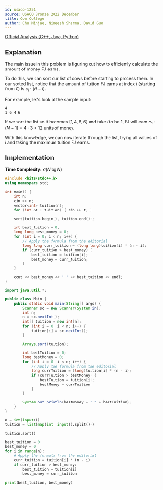 ```yaml
---
id: usaco-1251
source: USACO Bronze 2022 December
title: Cow College
author: Chu Minjae, Nimeesh Sharma, David Guo
---
```


[Official Analysis (C++, Java, Python)](http://www.usaco.org/current/data/sol_prob1_bronze_dec22.html)

## Explanation

The main issue in this problem is figuring out how to efficiently calculate the amount of money FJ earns.

To do this, we can sort our list of cows before starting to process them.
In our sorted list, notice that the amount of tuition FJ earns at index $i$ (starting from 0) is $c_i \cdot (N-i)$.

For example, let's look at the sample input:
```
4
1 6 4 6
```

If we sort the list so it becomes $[1, 4, 6, 6]$ and take $i$ to be $1$, FJ will earn $c_1 \cdot (N-1)=4 \cdot 3=12$ units of money.

With this knowledge, we can now iterate through the list, trying all values of $i$ and taking the maximum tuition FJ earns.

## Implementation

**Time Complexity:** $\mathcal{O}(N \log N)$

<LanguageSection>
<CPPSection>

```cpp
#include <bits/stdc++.h>
using namespace std;

int main() {
	int n;
	cin >> n;
	vector<int> tuition(n);
	for (int &t : tuition) { cin >> t; }

	sort(tuition.begin(), tuition.end());

	int best_tuition = 0;
	long long best_money = 0;
	for (int i = 0; i < n; i++) {
		// Apply the formula from the editorial
		long long curr_tuition = (long long)tuition[i] * (n - i);
		if (curr_tuition > best_money) {
			best_tuition = tuition[i];
			best_money = curr_tuition;
		}
	}

	cout << best_money << ' ' << best_tuition << endl;
}
```

</CPPSection>
<JavaSection>

```java
import java.util.*;

public class Main {
    public static void main(String[] args) {
        Scanner sc = new Scanner(System.in);
        int n;
        n = sc.nextInt();
        int[] tuition = new int[n];
        for (int i = 0; i < n; i++) {
            tuition[i] = sc.nextInt();
        }

        Arrays.sort(tuition);

        int bestTuition = 0;
        long bestMoney = 0;
        for (int i = 0; i < n; i++) {
            // Apply the formula from the editorial
            long currTuition = (long)tuition[i] * (n - i);
            if (currTuition > bestMoney) {
                bestTuition = tuition[i];
                bestMoney = currTuition;
            }
        }

        System.out.println(bestMoney + " " + bestTuition);
    }
}
```

</JavaSection>
<PySection>

```py
n = int(input())
tuition = list(map(int, input().split()))

tuition.sort()

best_tuition = 0
best_money = 0
for i in range(n):
	# Apply the formula from the editorial
	curr_tuition = tuition[i] * (n - i)
	if curr_tuition > best_money:
		best_tuition = tuition[i]
		best_money = curr_tuition

print(best_tuition, best_money)
```

</PySection>

</LanguageSection>
